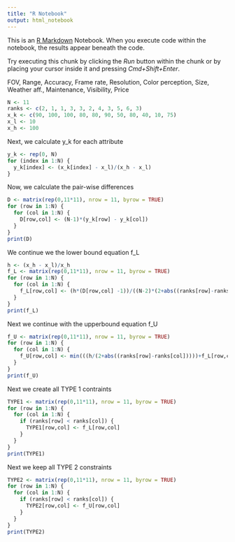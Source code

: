```yaml
---
title: "R Notebook"
output: html_notebook
---
```


This is an [R Markdown](http://rmarkdown.rstudio.com) Notebook. When you execute code within the notebook, the results appear beneath the code. 

Try executing this chunk by clicking the *Run* button within the chunk or by placing your cursor inside it and pressing *Cmd+Shift+Enter*. 


FOV, Range, Accuracy, Frame rate, Resolution, Color perception, Size, Weather aff., Maintenance, Visibility, Price
```r
N <- 11
ranks <- c(2, 1, 1, 3, 3, 2, 4, 3, 5, 6, 3)
x_k <- c(90, 100, 100, 80, 80, 90, 50, 80, 40, 10, 75)
x_l <- 10
x_h <- 100
```

Next, we calculate y_k for each attribute

```r
y_k <- rep(0, N)
for (index in 1:N) {
  y_k[index] <- (x_k[index] - x_l)/(x_h - x_l)
}
```
Now, we calculate the pair-wise differences

```r

D <- matrix(rep(0,11*11), nrow = 11, byrow = TRUE)
for (row in 1:N) {
  for (col in 1:N) {
    D[row,col] <- (N-1)*(y_k[row] - y_k[col])  
  }
}
print(D)
```

We continue we the lower bound equation f_L

```r
h <- (x_h - x_l)/x_h
f_L <- matrix(rep(0,11*11), nrow = 11, byrow = TRUE)
for (row in 1:N) {
  for (col in 1:N) {
    f_L[row,col] <- (h*(D[row,col] -1))/((N-2)*(2+abs((ranks[row]-ranks[col]))))    
  }
}
print(f_L)
```

Next we continue with the upperbound equation f_U

```r
f_U <- matrix(rep(0,11*11), nrow = 11, byrow = TRUE)
for (row in 1:N) {
  for (col in 1:N) {
    f_U[row,col] <- min(((h/(2+abs((ranks[row]-ranks[col]))))+f_L[row,col]), 1)
  }
}
print(f_U)
```

Next we create all TYPE 1 contraints

```r
TYPE1 <- matrix(rep(0,11*11), nrow = 11, byrow = TRUE)
for (row in 1:N) {
  for (col in 1:N) {
    if (ranks[row] < ranks[col]) {
      TYPE1[row,col] <- f_L[row,col]
    }
  }
}
print(TYPE1)
```

Next we keep all TYPE 2 constraints

```r
TYPE2 <- matrix(rep(0,11*11), nrow = 11, byrow = TRUE)
for (row in 1:N) {
  for (col in 1:N) {
    if (ranks[row] < ranks[col]) {
      TYPE2[row,col] <- f_U[row,col]
    }
  }
}
print(TYPE2)
```


